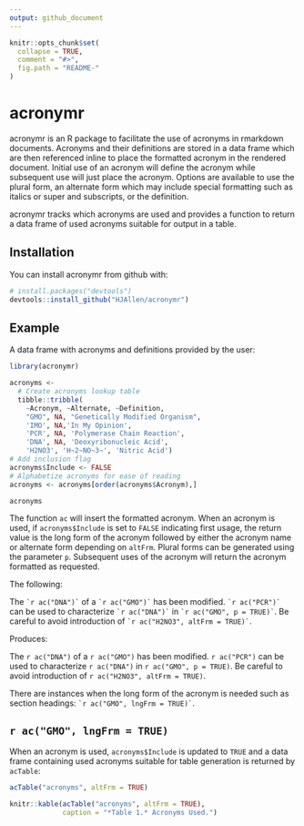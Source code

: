 ```yaml
---
output: github_document
---
```


<!-- README.md is generated from README.Rmd. Please edit that file -->

```r
knitr::opts_chunk$set(
  collapse = TRUE,
  comment = "#>",
  fig.path = "README-"
)
```

# acronymr

acronymr is an R package to facilitate the use of acronyms in rmarkdown documents. Acronyms and their definitions are stored in a data frame which are then referenced inline to place the formatted acronym in the rendered document. Initial use of an acronym will define the acronym while subsequent use will just place the acronym. Options are available to use the plural form, an alternate form which may include special formatting such as italics or super and subscripts, or the definition.

acronymr tracks which acronyms are used and provides a function to return a data frame of used acronyms suitable for output in a table.

## Installation

You can install acronymr from github with:

```r
# install.packages("devtools")
devtools::install_github("HJAllen/acronymr")
```

## Example

A data frame with acronyms and definitions provided by the user:
```r
library(acronymr)

acronyms <-
  # Create acronyms lookup table
  tibble::tribble(
    ~Acronym, ~Alternate, ~Definition,
    "GMO", NA, "Genetically Modified Organism",
    'IMO', NA,'In My Opinion',
    'PCR', NA, 'Polymerase Chain Reaction',
    'DNA', NA, 'Deoxyribonucleic Acid',
    'H2NO3', 'H~2~NO~3~', 'Nitric Acid')
# Add inclusion flag
acronyms$Include <- FALSE
# Alphabetize acronyms for ease of reading
acronyms <- acronyms[order(acronyms$Acronym),]

acronyms
```

The function `ac` will insert the formatted acronym. When an acronym is used, if `acronyms$Include` is set to `FALSE` indicating first usage, the return value is the long form of the acronym followed by either the acronym name or alternate form depending on `altFrm`. Plural forms can be generated using the parameter `p`. Subsequent uses of the acronym will return the acronym formatted as requested.

The following:

The `` `r
ac("DNA")` `` of a `` `r
ac("GMO")` `` has been modified. `` `r
ac("PCR")` `` can be used to characterize `` `r
ac("DNA")` `` in `` `r
ac("GMO", p = TRUE)` ``. Be careful to avoid introduction of `` `r
ac("H2NO3", altFrm = TRUE)` ``.

Produces:

The `r ac("DNA")` of a `r ac("GMO")` has been modified. `r ac("PCR")` can be used to characterize `r ac("DNA")` in `r ac("GMO", p = TRUE)`. Be careful to avoid introduction of `r ac("H2NO3", altFrm = TRUE)`.

There are instances when the long form of the acronym is needed such as section headings: `` `r
ac("GMO", lngFrm = TRUE)` ``.

## `r ac("GMO", lngFrm = TRUE)`

When an acronym is used, `acronyms$Include` is updated to `TRUE` and a data frame containing used acronyms suitable for table generation is returned by `acTable`:
```r
acTable("acronyms", altFrm = TRUE)

knitr::kable(acTable("acronyms", altFrm = TRUE),
             caption = "*Table 1.* Acronyms Used.")
```
